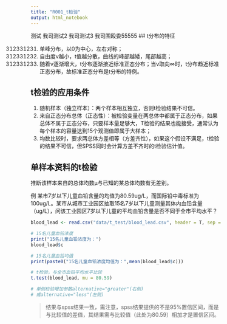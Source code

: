 ```yaml
---
title: "R001_t检验"
output: html_notebook
---
```


测试
我司测试2
我司测试3 
我司围殴委55555
## t分布的特征

312331231. 单峰分布，以0为中心，左右对称；
2. 自由度ν越小，t值越分散，曲线的峰部越矮，尾部越高；
3. 随着ν逐渐增大，t分布逐渐接近标准正态分布；当ν取向∞时，t分布趋近标准正态分布，故标准正态分布是t分布的特例。

## t检验的应用条件

1. 随机样本（独立样本）：两个样本相互独立，否则t检验结果不可信。
2. 来自正态分布总体（正态性）：被检验变量在两总体中都属于正态分布，如果总体不属于正态分布，只要样本量足够大，T检验的结果也能接受，通常认为每个样本的容量达到15个观测值即属于大样本；
3. 均数比较时，要求两总体方差相等（方差齐性），如果这个假设不满足，t检验的结果不可信，但SPSS同时会计算方差不齐时的t检验估计值。

## 单样本资料的t检验

推断该样本来自的总体均数μ与已知的某总体均数有无差别。

例 某市7岁以下儿童血铅含量的均值为80.59ug/L，而国际铅中毒标准为100ug/L。某市从城市工业园区抽取15名7岁以下儿童测量其体内血铅含量（ug/L），问该工业园区7岁以下儿童的平均血铅含量是否不同于全市平均水平？

```r
blood_lead <- read.csv("data/t_test/blood_lead.csv", header = T, sep = ",")

# 15名儿童血铅浓度
print("15名儿童血铅浓度为：")
blood_lead$c

# 15名儿童血铅均值
print(paste0("15名儿童血铅浓度均值为：",mean(blood_lead$c)))

# t检验，与全市血铅平均水平比较
t.test(blood_lead, mu = 80.59)

# 单侧检验增加参数alternative="greater"(右侧)
# 或alternative="less"(左侧)
```

> 结果与spss结果一致，需注意，spss结果提供的不是95%置信区间，而是与比较值的差值，其结果需与比较值（此处为80.59）相加才是置信区间。
